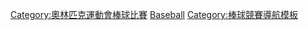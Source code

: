 {{Navbox
|name = 奥林匹克运动会棒球比赛
|title = [[奥林匹克运动会棒球比赛]]
|bodyclass = hlist
|titlestyle = background:#BFD7FF;
|imageleft = [[File:Baseball pictogram.svg|50px]]
|imageleftstyle = width:60px; <!-- minimize width used by left image cell -->
|imagestyle = width:60px; <!-- same as imageleftstyle to center the list -->
|image = [[File:No image.svg|40px|alt=|link=]] <!-- empty right image to center the list -->
| list1 =
* {{Color|#AAA|1896}}
* {{Color|#AAA|1900}}
* {{Color|#AAA|1904}}
* {{Color|#AAA|1908}}
* ''[[1912年夏季奥林匹克运动会棒球比赛|1912]]''
* {{Color|#AAA|1920}}
* {{Color|#AAA|1924}}
* {{Color|#AAA|1928}}
* {{Color|#AAA|1932}}
* ''[[1936年夏季奥林匹克运动会棒球比赛|1936]]''
* {{Color|#AAA|1948}}
* ''[[1952年夏季奥林匹克运动会棒球比赛|1952]]''
* ''[[1956年夏季奥林匹克运动会棒球比赛|1956]]''
* {{Color|#AAA|1960}}
* ''[[1964年夏季奥林匹克运动会棒球比赛|1964]]''
* {{Color|#AAA|1968}}
* {{Color|#AAA|1972}}
* {{Color|#AAA|1976}}
* {{Color|#AAA|1980}}
* ''[[1984年夏季奥林匹克运动会棒球比赛|1984]]''
* ''[[1988年夏季奥林匹克运动会棒球比赛|1988]]''
* [[1992年夏季奧林匹克運動會棒球比賽|1992]]
* [[1996年夏季奧林匹克運動會棒球比賽|1996]]
* [[2000年夏季奧林匹克運動會棒球比賽|2000]]
* [[2004年夏季奥林匹克运动会棒球比赛|2004]]
* [[2008年夏季奧林匹克運動會棒球比賽|2008]]
* {{Color|#AAA|2012}}
* {{Color|#AAA|2016}}
* [[2020年夏季奥林匹克运动会棒球比赛|2020]]
|liststyle = font-size:100%;
|below =
|belowstyle = background:#BFD7FF;
}}<noinclude>
[[Category:奧林匹克運動會棒球比賽]]
[[Category:夏季奧林匹克運動會比賽項目模板|Baseball]]
[[Category:棒球競賽導航模板]]
</noinclude>